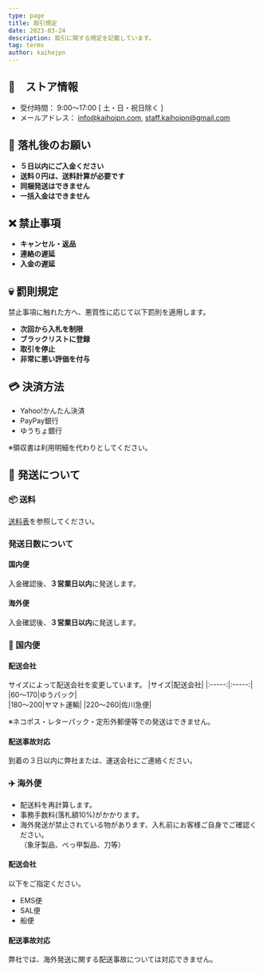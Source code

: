 ---
type: page
title: 取引規定
date: 2023-03-24
description: 取引に関する規定を記載しています。
tag: terms
author: kaihojpn
---

## 🏬　ストア情報
- 受付時間： 9:00～17:00 [ 土・日・祝日除く ]
- メールアドレス： info@kaihojpn.com, staff.kaihojpn@gmail.com

## 🛒 落札後のお願い
- **５日以内にご入金ください**
- **送料０円は、送料計算が必要です**
- **同梱発送はできません**
- **一括入金はできません**

## ❌ 禁止事項
- **キャンセル・返品**
- **連絡の遅延**
- **入金の遅延**

## 💀 罰則規定
禁止事項に触れた方へ、悪質性に応じて以下罰則を適用します。

- **次回から入札を制限**
- **ブラックリストに登録**
- **取引を停止**
- **非常に悪い評価を付与**

## 💳 決済方法
- Yahoo!かんたん決済
- PayPay銀行
- ゆうちょ銀行

※領収書は利用明細を代わりとしてください。


## 🚚 発送について
### 📦 送料
[送料表](/shipping)を参照してください。

### 発送日数について

#### 国内便
入金確認後、**３営業日以内**に発送します。

#### 海外便
入金確認後、**３営業日以内**に発送します。

### 🗾 国内便

#### 配送会社
サイズによって配送会社を変更しています。
|サイズ|配送会社|
|:-----:|:-----:|
|60〜170|ゆうパック|  
|180～200|ヤマト運輸|
|220〜260|佐川急便|

※ネコポス・レターパック・定形外郵便等での発送はできません。

#### 配送事故対応
到着の３日以内に弊社または、運送会社にご連絡ください。

### ✈️ 海外便
- 配送料を再計算します。
- 事務手数料(落札額10%)がかかります。
- 海外発送が禁止されている物があります、入札前にお客様ご自身でご確認ください。<br />（象牙製品、べっ甲製品、刀等）

#### 配送会社
以下をご指定ください。
- EMS便
- SAL便
- 船便

#### 配送事故対応
弊社では、海外発送に関する配送事故については対応できません。
